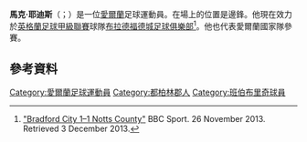 '''馬克·耶迪斯'''（{{lang-en|Mark Yeates}}；{{bd|1985年|1月11日}}）是一位[[愛爾蘭|愛爾蘭]]足球運動員。在場上的位置是邊鋒。他現在效力於[[英格蘭足球甲級聯賽|英格蘭足球甲級聯賽]]球隊[[布拉德福德城足球俱樂部|布拉德福德城足球俱樂部]]<ref>[http://www.bbc.co.uk/sport/0/football/24996455 "Bradford City 1–1 Notts County"] BBC Sport. 26 November 2013. Retrieved 3 December 2013.</ref>。他也代表愛爾蘭國家隊參賽。
==參考資料==
{{Reflist}}

{{DEFAULTSORT: Yeates, Mark}}
[[Category:愛爾蘭足球運動員|Category:愛爾蘭足球運動員]]
[[Category:都柏林郡人|Category:都柏林郡人]]
[[Category:班伯布里奇球員|Category:班伯布里奇球員]]
{{Sport-bio-stub}}